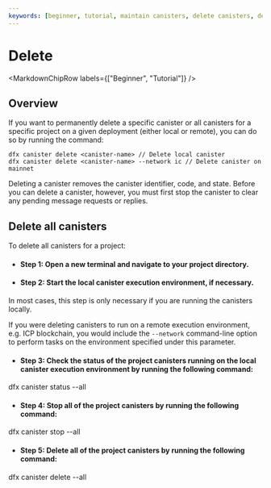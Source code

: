 ```yaml
---
keywords: [beginner, tutorial, maintain canisters, delete canisters, delete]
---
```




# Delete

<MarkdownChipRow labels={["Beginner", "Tutorial"]} />

## Overview

If you want to permanently delete a specific <GlossaryTooltip>canister</GlossaryTooltip> or all canisters for a specific project on a given deployment (either local or remote), you can do so by running the command:

```
dfx canister delete <canister-name> // Delete local canister
dfx canister delete <canister-name> --network ic // Delete canister on mainnet
```

Deleting a canister removes the canister identifier, code, and state. Before you can delete a canister, however, you must first stop the canister to clear any pending message requests or replies.

## Delete all canisters

To delete all canisters for a project:

- #### Step 1:  Open a new terminal and navigate to your project directory.

- #### Step 2:  Start the local canister execution environment, if necessary.

In most cases, this step is only necessary if you are running the canisters locally.

If you were deleting canisters to run on a remote execution environment, e.g. ICP blockchain, you would include the `--network` command-line option to perform tasks on the environment specified under this parameter.

- #### Step 3:  Check the status of the project canisters running on the local canister execution environment by running the following command:

dfx canister status --all

- #### Step 4:  Stop all of the project canisters by running the following command:

dfx canister stop --all

- #### Step 5:  Delete all of the project canisters by running the following command:

dfx canister delete --all